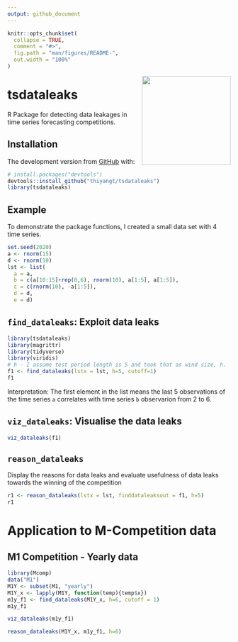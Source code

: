 ```yaml
---
output: github_document
---
```


<!-- README.md is generated from README.Rmd. Please edit that file -->

```r
knitr::opts_chunk$set(
  collapse = TRUE,
  comment = "#>",
  fig.path = "man/figures/README-",
  out.width = "100%"
)
```


<img src="hex/hexsticker.png" align="right" height="200"/>

# tsdataleaks


R Package for detecting data leakages in time series forecasting competitions.

## Installation

<!--You can install the released version of tsdataleaks from --> <!-- [CRAN](https://CRAN.R-project.org) with: -->


<!--

``` r
install.packages("tsdataleaks")
```

-->



The development version from [GitHub](https://github.com/) with:

``` r
# install.packages("devtools")
devtools::install_github("thiyangt/tsdataleaks")
library(tsdataleaks)
```
## Example


To demonstrate the package functions, I created a small data set with 4 time series. 

```r
set.seed(2020)
a <- rnorm(15)
d <- rnorm(10)
lst <- list(
  a = a,
  b = c(a[10:15]+rep(8,6), rnorm(10), a[1:5], a[1:5]),
  c = c(rnorm(10), -a[1:5]),
  d = d,
  e = d)


```


## `find_dataleaks`: Exploit data leaks

```r
library(tsdataleaks)
library(magrittr)
library(tidyverse)
library(viridis)
# h - I assume test period length is 5 and took that as wind size, h.
f1 <- find_dataleaks(lstx = lst, h=5, cutoff=1) 
f1
```

Interpretation: The first element in the list means the last 5 observations of the time series `a` correlates with time series `b` observarion from 2 to 6.

## `viz_dataleaks`: Visualise the data leaks

```r
viz_dataleaks(f1)
```

## `reason_dataleaks`

Display the reasons for data leaks and evaluate usefulness of data leaks towards the winning of the competition

```r
r1 <- reason_dataleaks(lstx = lst, finddataleaksout = f1, h=5)
r1
```


# Application to M-Competition data

## M1 Competition - Yearly data

```r
library(Mcomp)
data("M1")
M1Y <- subset(M1, "yearly")
M1Y_x <- lapply(M1Y, function(temp){temp$x})
m1y_f1 <- find_dataleaks(M1Y_x, h=6, cutoff = 1)
m1y_f1
```

```r
viz_dataleaks(m1y_f1)
```

```r
reason_dataleaks(M1Y_x, m1y_f1, h=6)
```
